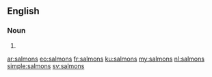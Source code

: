 ==English==

===Noun===
{{head|en}}

# {{plural of|salmon}}

[[ar:salmons]]
[[eo:salmons]]
[[fr:salmons]]
[[ku:salmons]]
[[my:salmons]]
[[nl:salmons]]
[[simple:salmons]]
[[sv:salmons]]